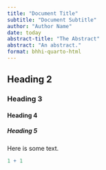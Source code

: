 ```yaml
---
title: "Document Title"
subtitle: "Document Subtitle"
author: "Author Name"
date: today
abstract-title: "The Abstract"
abstract: "An abstract."
format: bhhi-quarto-html
---
```


## Heading 2

### Heading 3

#### Heading 4

##### Heading 5

Here is some text.

```r
1 + 1
```

